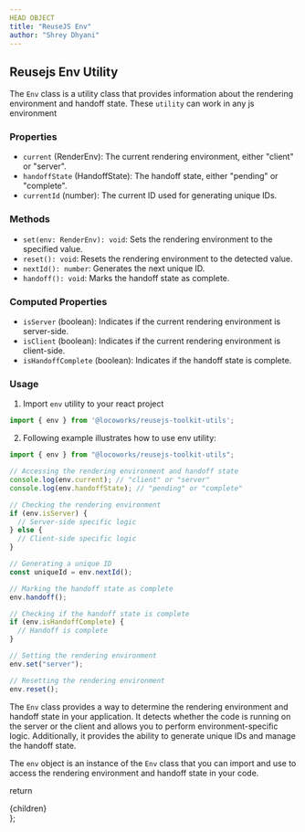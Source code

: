 ```yaml
---
HEAD OBJECT
title: "ReuseJS Env"
author: "Shrey Dhyani"
---
```



## Reusejs Env Utility

The `Env` class is a utility class that provides information about the rendering environment and handoff state. These `utility` can work in any js environment

### Properties

- `current` (RenderEnv): The current rendering environment, either "client" or "server".
- `handoffState` (HandoffState): The handoff state, either "pending" or "complete".
- `currentId` (number): The current ID used for generating unique IDs.

### Methods

- `set(env: RenderEnv): void`: Sets the rendering environment to the specified value.
- `reset(): void`: Resets the rendering environment to the detected value.
- `nextId(): number`: Generates the next unique ID.
- `handoff(): void`: Marks the handoff state as complete.

### Computed Properties

- `isServer` (boolean): Indicates if the current rendering environment is server-side.
- `isClient` (boolean): Indicates if the current rendering environment is client-side.
- `isHandoffComplete` (boolean): Indicates if the handoff state is complete.

### Usage

1. Import `env` utility to your react project

```jsx
import { env } from '@locoworks/reusejs-toolkit-utils';
```

2. Following example illustrates how to use env utility:

```typescript
import { env } from "@locoworks/reusejs-toolkit-utils";

// Accessing the rendering environment and handoff state
console.log(env.current); // "client" or "server"
console.log(env.handoffState); // "pending" or "complete"

// Checking the rendering environment
if (env.isServer) {
  // Server-side specific logic
} else {
  // Client-side specific logic
}

// Generating a unique ID
const uniqueId = env.nextId();

// Marking the handoff state as complete
env.handoff();

// Checking if the handoff state is complete
if (env.isHandoffComplete) {
  // Handoff is complete
}

// Setting the rendering environment
env.set("server");

// Resetting the rendering environment
env.reset();
```

The `Env` class provides a way to determine the rendering environment and handoff state in your application. It detects whether the code is running on the server or the client and allows you to perform environment-specific logic. Additionally, it provides the ability to generate unique IDs and manage the handoff state.

The `env` object is an instance of the `Env` class that you can import and use to access the rendering environment and handoff state in your code.

  return <SiteWrapper toc={toc}><div className="prose max-w-full mx-4 pb-10" >{children}</div></SiteWrapper>
};
